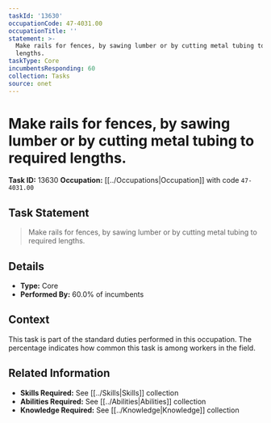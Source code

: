```yaml
---
taskId: '13630'
occupationCode: 47-4031.00
occupationTitle: ''
statement: >-
  Make rails for fences, by sawing lumber or by cutting metal tubing to required
  lengths.
taskType: Core
incumbentsResponding: 60
collection: Tasks
source: onet
---
```

# Make rails for fences, by sawing lumber or by cutting metal tubing to required lengths.

**Task ID:** 13630
**Occupation:** [[../Occupations|Occupation]] with code `47-4031.00`

## Task Statement

> Make rails for fences, by sawing lumber or by cutting metal tubing to required lengths.

## Details

- **Type:** Core
- **Performed By:** 60.0% of incumbents

## Context

This task is part of the standard duties performed in this occupation. The percentage indicates how common this task is among workers in the field.

## Related Information

- **Skills Required:** See [[../Skills|Skills]] collection
- **Abilities Required:** See [[../Abilities|Abilities]] collection
- **Knowledge Required:** See [[../Knowledge|Knowledge]] collection
